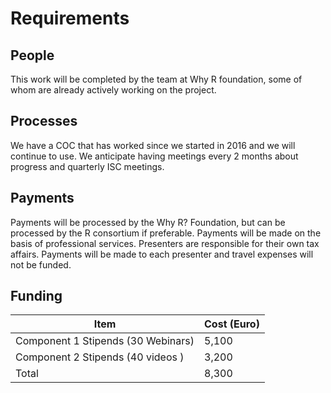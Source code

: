 # Requirements
<!-- 
An idea of what is required to make the project actually happen
-->

## People

This work will be completed by the team at Why R foundation, some of whom are already actively working on the project.

<!--
Who needs to be involved, what's the proposed structure, what will it take to get their involvement?
-->

## Processes
We have a COC that has worked since we started in 2016 and we will continue to use. We anticipate having meetings every 2 months about progress and quarterly ISC meetings.

<!-- 
What processes need to be put in place e.g. codes of conduct, regular ISC meetings, handover to the community at large?
-->

## Payments

Payments will be processed by the Why R? Foundation, but can be processed by the R consortium if preferable.
Payments will be made on the basis of professional services. Presenters are responsible for their own tax affairs. 
Payments will be made to each presenter and travel expenses will not be funded.

<!--
What is going to be needed to deliver this project? 

Will cloud computing be used - if yes are there are necessary components that will be deciding factors between providers?

Are there tools or tech that don't exist that will be produced to facilitate the project?
-->

## Funding
Item                                              | Cost (Euro)
------------------------------------------------- | ------------- 
Component 1 Stipends (30 Webinars)  |  5,100  
Component 2 Stipends (40 videos  )  |  3,200 
Total                                             |  8,300



<!-- 
[TO DO] THE GUIDANCE IS PRETTY UNCLEAR, ESP IN LIGHT OF GABOR'S PROPOSAL VS AWARD SIZE

-->

<!--  ## Summary -->


<!--
A summary of the requirements that contextualises the costs
-->
